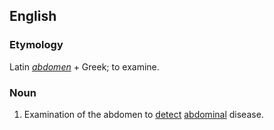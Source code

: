 ==English==

===Etymology===
Latin ''[[abdomen]]'' + Greek; to examine.

===Noun===
{{en-noun}}

# {{medicine}} Examination of the abdomen to [[detect]] [[abdominal]] disease.